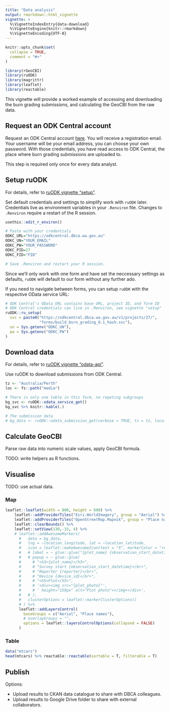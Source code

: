```yaml
---
title: "Data analysis"
output: rmarkdown::html_vignette
vignette: >
  %\VignetteIndexEntry{data-download}
  %\VignetteEngine{knitr::rmarkdown}
  %\VignetteEncoding{UTF-8}
---
```


```r
knitr::opts_chunk$set(
  collapse = TRUE,
  comment = "#>"
)
```

```r
library(rGeoCBI)
library(ruODK)
library(magrittr)
library(leaflet)
library(reactable)
```

This vignette will provide a worked example of accessing and downloading the
burn grading submissions, and calculating the GeoCBI from the raw data.

## Request an ODK Central account

Request an ODK Central account [here](https://github.com/dbca-wa/rGeoCBI/issues).
You will receive a registration email. Your username will be your email address,
you can choose your own password. With those credentials, you have read access
to ODK Central, the place where burn grading submissions are uploaded to.

This step is required only once for every data analyst.

## Setup ruODK
For details, refer to 
[ruODK vignette "setup"](https://dbca-wa.github.io/ruODK/articles/setup.html).

Set default credentials and settings to simplify work with `ruODK` later.
Credentials live as environment variables in your `.Renviron` file.
Changes to `.Renviron` require a restart of the R session.

```r
usethis::edit_r_environ()

# Paste with your credentials
ODKC_URL="https://odkcentral.dbca.wa.gov.au"
ODKC_UN="YOUR_EMAIL"
ODKC_PW="YOUR_PASSWORD"
ODKC_PID=27
ODKC_FID="FID"

# Save .Renviron and restart your R session.
```

Since we'll only work with one form and have set the neccessary settings as defaults, 
`ruODK` will default to our form without any further ado.

If you need to navigate between forms, you can setup `ruODK` with the
respective OData service URL:

```r
# ODK Central's OData URL contains base URL, project ID, and form ID
# ODK Central credentials can live in .Renviron, see vignette "setup"
ruODK::ru_setup(
  svc = paste0("https://odkcentral.dbca.wa.gov.au/v1/projects/27/",
               "forms/build_burn_grading_0.1_hash.svc"),
  un = Sys.getenv("ODKC_UN"),
  pw = Sys.getenv("ODKC_PW")
)
```

## Download data
For details, refer to 
[ruODK vignette "odata-api"](https://dbca-wa.github.io/ruODK/articles/odata-api.html).

Use ruODK to download submissions from ODK Central.

```r
tz <- "Australia/Perth"
loc <- fs::path("media")

# There is only one table in this form, no repeting subgroups
bg_svc <- ruODK::odata_service_get()
bg_svc %>% knitr::kable(.)

# The submission data
# bg_data <- ruODK::odata_submission_get(verbose = TRUE, tz = tz, local_dir = loc)
```

## Calculate GeoCBI

Parse raw data into numeric scale values, apply GeoCBI formula.

TODO: write helpers as R functions.

## Visualise

TODO: use actual data.

### Map

```r
leaflet::leaflet(width = 800, height = 600) %>%
    leaflet::addProviderTiles("Esri.WorldImagery", group = "Aerial") %>%
    leaflet::addProviderTiles("OpenStreetMap.Mapnik", group = "Place names") %>%
    leaflet::clearBounds() %>%
    leaflet::setView(130,-33, 4) %>% 
    # leaflet::addAwesomeMarkers(
      #   data = bg_data,
      #   lng = ~location_longitude, lat = ~location_latitude,
      #   icon = leaflet::makeAwesomeIcon(text = "X", markerColor = "red"),
      #   # label = ~ glue::glue("{plot_name} {observation_start_datetime}"),
      #   # popup = ~ glue::glue(
      #     # "<h3>{plot_name}</h3>",
      #     # "Survey start {observation_start_datetime}</br>",
      #     # "Reporter {reporter}</br>",
      #     # "Device {device_id}</br>",
      #     # "<h5>Plot</h5>",
      #     # '<div><img src="{plot_photo}"',
      #     # ' height="150px" alt="Plot photo"></img></div>',
      #   # ),
      #   clusterOptions = leaflet::markerClusterOptions()
      # ) %>%
      leaflet::addLayersControl(
        baseGroups = c("Aerial", "Place names"),
        # overlayGroups = "",
        options = leaflet::layersControlOptions(collapsed = FALSE)
      )

```

### Table

```r
data("mtcars")
head(mtcars) %>% reactable::reactable(sortable = T, filterable = T)
```


## Publish

Options:

* Upload results to CKAN data catalogue to share with DBCA colleagues.
* Upload results to Google Drive folder to share with external collaborators.
